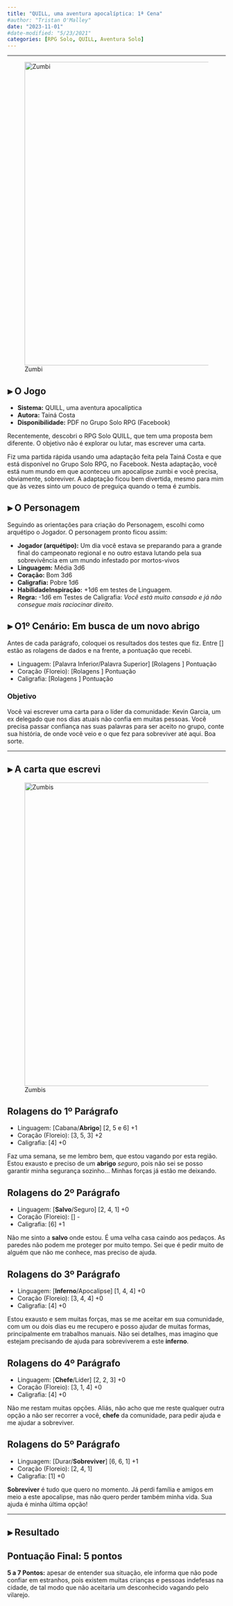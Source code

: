 ```yaml
---
title: "QUILL, uma aventura apocalíptica: 1ª Cena"
#author: "Tristan O'Malley"
date: "2023-11-01"
#date-modified: "5/23/2021"
categories: [RPG Solo, QUILL, Aventura Solo]
---
```


<!-- ![](thumbnail.jpg) -->

- - -

![Zumbi](../img/quill-01.jpg){#fig-eemp width=700px}

## ⫸ O Jogo
+ **Sistema:** QUILL, uma aventura apocalíptica
+ **Autora:** Tainá Costa
+ **Disponibilidade:** PDF no Grupo Solo RPG (Facebook)

Recentemente, descobri o RPG Solo QUILL, que tem uma proposta bem diferente. O objetivo não é explorar ou lutar, mas escrever uma carta.

Fiz uma partida rápida usando uma adaptação feita pela Tainá Costa e que está disponível no Grupo Solo RPG, no Facebook. Nesta adaptação, você está num mundo em que aconteceu um apocalipse zumbi e você precisa, obviamente, sobreviver.
A adaptação ficou bem divertida, mesmo para mim que às vezes sinto um pouco de preguiça quando o tema é zumbis.


## ⫸ O Personagem
Seguindo as orientações para criação do Personagem, escolhi como arquétipo o Jogador. O personagem pronto ficou assim:

- **Jogador (arquétipo):** Um dia você estava se preparando para a grande final do campeonato regional e no outro estava lutando pela sua sobrevivência em um mundo infestado por mortos-vivos
- **Linguagem:** Média 3d6
- **Coração:** Bom 3d6
- **Caligrafia:** Pobre 1d6
- **HabilidadeInspiração:** +1d6 em testes de Linguagem.
- **Regra:** -1d6 em Testes de Caligrafia: *Você está muito cansado e já não consegue mais raciocinar direito*.

## ⫸ O1º Cenário: Em busca de um novo abrigo

Antes de cada parágrafo, coloquei os resultados dos testes que fiz. Entre [] estão as rolagens de dados e na frente, a pontuação que recebi.

::: {.callout-note}
- Linguagem: [Palavra Inferior/Palavra Superior] [Rolagens ] Pontuação
- Coração (Floreio): [Rolagens ] Pontuação
- Caligrafia: [Rolagens ] Pontuação
:::

### Objetivo
Você vai escrever uma carta para o líder da comunidade: Kevin Garcia, um ex delegado que nos dias atuais não confia em muitas pessoas. Você precisa passar confiança nas suas palavras para ser aceito no grupo, conte sua história, de onde você veio e o que fez para sobreviver até aqui. Boa sorte.

- - -

## ⫸ A carta que escrevi

![Zumbis](../img/quill-02.jpg){#fig-eemp width=700px}

::: {.callout-note}
# Rolagens do 1º Parágrafo
- Linguagem: [Cabana/**Abrigo**] [2, 5 e 6] +1
- Coração (Floreio): [3, 5, 3] +2
- Caligrafia: [4] +0
:::
Faz uma semana, se me lembro bem, que estou vagando por esta região. Estou exausto e preciso de um **abrigo** *seguro*, pois não sei se posso garantir minha segurança sozinho... Minhas forças já estão me deixando.


::: {.callout-note}
# Rolagens do 2º Parágrafo
- Linguagem: [**Salvo**/Seguro] [2, 4, 1] +0
- Coração (Floreio): [] -
- Caligrafia: [6] +1
:::
Não me sinto a **salvo** onde estou. É uma velha casa caindo aos pedaços. As paredes não podem me proteger por muito tempo. Sei que é pedir muito de alguém que não me conhece, mas preciso de ajuda. 


::: {.callout-note}
# Rolagens do 3º Parágrafo
- Linguagem: [**Inferno**/Apocalipse] [1, 4, 4] +0
- Coração (Floreio): [3, 4, 4] +0
- Caligrafia: [4] +0
:::
Estou exausto e sem muitas forças, mas se me aceitar em sua comunidade, com um ou dois dias eu me recupero e posso ajudar de muitas formas, principalmente em trabalhos manuais. Não sei detalhes, mas imagino que estejam precisando de ajuda para sobreviverem a este **inferno**.


::: {.callout-note}
# Rolagens do 4º Parágrafo
- Linguagem: [**Chefe**/Líder] [2, 2, 3] +0
- Coração (Floreio): [3, 1, 4] +0
- Caligrafia: [4] +0
:::
Não me restam muitas opções. Aliás, não acho que me reste qualquer outra opção a não ser recorrer a você, **chefe** da comunidade, para pedir ajuda e me ajudar a sobreviver.


::: {.callout-note}
# Rolagens do 5º Parágrafo
- Linguagem: [Durar/**Sobreviver**] [6, 6, 1] +1
- Coração (Floreio): [2, 4, 1]
- Caligrafia: [1] +0
:::
**Sobreviver** é tudo que quero no momento. Já perdi família e amigos em meio a este apocalipse, mas não quero perder também minha vida. Sua ajuda é minha última opção!

- - -

## ⫸ Resultado

::: {.callout-important}
# **Pontuação Final:** 5 pontos
**5 a 7 Pontos:** apesar de entender sua situação, ele informa que não pode confiar em estranhos, pois existem muitas crianças e pessoas indefesas na cidade, de tal modo que não aceitaria um desconhecido vagando pelo vilarejo.
:::
